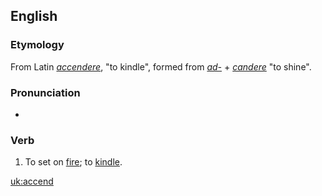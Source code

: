==English==
===Etymology===
From Latin ''[[accendere]]'', "to kindle", formed from ''[[ad-]]'' + ''[[candere]]'' "to shine".

===Pronunciation===
*{{IPA| [æk'sɛnd]}}
===Verb===
{{en-verb}}
# {{transitive}} {{obsolete}} To set on [[fire]]; to [[kindle]].

[[uk:accend]]
